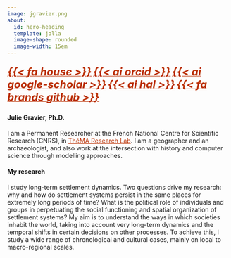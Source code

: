 ```yaml
---
image: jgravier.png
about:
  id: hero-heading
  template: jolla
  image-shape: rounded
  image-width: 15em
---
```


::: {#hero-heading}
##### <a href="https://thema.univ-fcomte.fr/en/page_personnelle/jgravier" style="color:#BA2E00;"> <font size="+2">{{< fa house >}}</font></a> <a href="https://orcid.org/0000-0003-0449-6499" style="color:#BA2E00;"> <font size="+2">{{< ai orcid >}}</font></a> <a href="https://scholar.google.fr/citations?user=_3L9a68AAAAJ&hl=fr" style="color:#BA2E00;"> <font size="+2">{{< ai google-scholar >}}</font></a> <a href="https://cv.hal.science/julie-gravier" style="color:#BA2E00;"> <font size="+2">{{< ai hal >}}</font></a> <a href="https://github.com/JGravier" style="color:#BA2E00;"> <font size="+2">{{< fa brands github >}}</font></a> {.centering}

#### Julie Gravier, Ph.D.
I am a Permanent Researcher at the French National Centre for Scientific Research (CNRS), in <a href="https://thema.univ-fcomte.fr/en/" style="color:#BA2E00;">ThéMA Research Lab</a>. I am a geographer and an archaeologist, and also work at the intersection with history and computer science through modelling approaches.

#### My research
I study long-term settlement dynamics. Two questions drive my research: why and how do settlement systems persist in the same places for extremely long periods of time? What is the political role of individuals and groups in perpetuating the social functioning and spatial organization of settlement systems? My aim is to understand the ways in which societies inhabit the world, taking into account very long-term dynamics and the temporal shifts in certain decisions on other processes. To achieve this, I study a wide range of chronological and cultural cases, mainly on local to macro-regional scales.
:::
